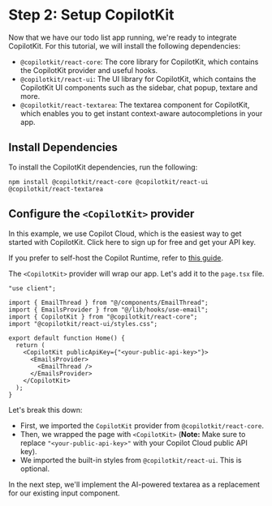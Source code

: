 
# Step 2: Setup CopilotKit

Now that we have our todo list app running, we're ready to integrate CopilotKit. For this tutorial, we will install the following dependencies:

- `@copilotkit/react-core`: The core library for CopilotKit, which contains the CopilotKit provider and useful hooks.
- `@copilotkit/react-ui`: The UI library for CopilotKit, which contains the CopilotKit UI components such as the sidebar, chat popup, textare and more.
- `@copilotkit/react-textarea`: The textarea component for CopilotKit, which enables you to get instant context-aware autocompletions in your app.

## Install Dependencies

To install the CopilotKit dependencies, run the following:

```shell npm2yarn
npm install @copilotkit/react-core @copilotkit/react-ui @copilotkit/react-textarea
```

## Configure the `<CopilotKit>` provider

<Callout type="info">
  In this example, we use Copilot Cloud, which is the easiest way to get started with CopilotKit.
  <LinkToCopilotCloud>Click here to sign up for free and get your API key</LinkToCopilotCloud>.

  If you prefer to self-host the Copilot Runtime, refer to [this guide](/concepts/copilot-runtime).
</Callout>

The `<CopilotKit>` provider will wrap our app. Let's add it to the `page.tsx` file.

```tsx filename="app/page.tsx" showLineNumbers {5-6,10,14}
"use client";

import { EmailThread } from "@/components/EmailThread";
import { EmailsProvider } from "@/lib/hooks/use-email";
import { CopilotKit } from "@copilotkit/react-core";
import "@copilotkit/react-ui/styles.css";

export default function Home() {
  return (
    <CopilotKit publicApiKey={"<your-public-api-key>"}>
      <EmailsProvider>
        <EmailThread />
      </EmailsProvider>
    </CopilotKit>
  );
}
```

Let's break this down:

- First, we imported the `CopilotKit` provider from `@copilotkit/react-core`.
- Then, we wrapped the page with `<CopilotKit>` (**Note:** Make sure to replace `"<your-public-api-key>"` with your Copilot Cloud public API key).
- We imported the built-in styles from `@copilotkit/react-ui`. This is optional.

In the next step, we'll implement the AI-powered textarea as a replacement for our existing input component.